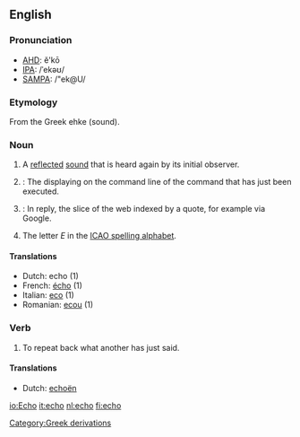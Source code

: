 ==English==

===Pronunciation===
*[[w:AHD|AHD]]: ĕ'kō
*[[w:IPA|IPA]]: /ˈekəʊ/
*[[w:SAMPA|SAMPA]]: /"ek@U/

===Etymology===
From the Greek ehke (sound).

===Noun===
{{en-noun-reg}}

# A [[reflect]]ed [[sound]] that is heard again by its initial observer.
# {{computing}}: The displaying on the command line of the command that has just been executed.
# {{computing}}: In reply, the slice of the web indexed by a quote, for example via Google.
# The letter ''E'' in the [[ICAO spelling alphabet]].

====Translations====
*Dutch: echo {{m}} (1)
*French: [[écho]] {{m}} (1)
*Italian: [[eco]] {{m}} (1)
*Romanian: [[ecou]] {{n}} (1)

===Verb===
{{en-infl-reg-sibilant|echo||}}

# To repeat back what another has just said.

====Translations====
*Dutch: [[echoën]]

[[Category:Greek derivations]]

[[io:Echo]]
[[it:echo]]
[[nl:echo]]
[[fi:echo]]